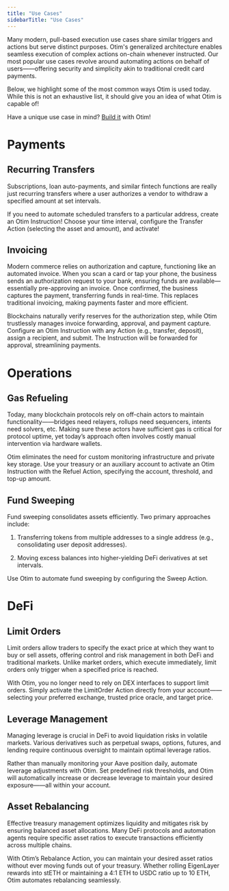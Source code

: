 ```yaml
---
title: "Use Cases"
sidebarTitle: "Use Cases"
---
```


Many modern, pull-based execution use cases share similar triggers and actions but serve distinct purposes. Otim's generalized architecture enables seamless execution of complex actions on-chain whenever instructed. Our most popular use cases revolve around automating actions on behalf of users——offering security and simplicity akin to traditional credit card payments.

Below, we highlight some of the most common ways Otim is used today. While this is not an exhaustive list, it should give you an idea of what Otim is capable of!

Have a unique use case in mind? [Build it](/docs/developers/guides/custom-actions) with Otim!

# Payments

## Recurring Transfers

Subscriptions, loan auto-payments, and similar fintech functions are really just recurring transfers where a user authorizes a vendor to withdraw a specified amount at set intervals.

If you need to automate scheduled transfers to a particular address, create an Otim Instruction! Choose your time interval, configure the Transfer Action (selecting the asset and amount), and activate!

## Invoicing

Modern commerce relies on authorization and capture, functioning like an automated invoice. When you scan a card or tap your phone, the business sends an authorization request to your bank, ensuring funds are available—essentially pre-approving an invoice. Once confirmed, the business captures the payment, transferring funds in real-time. This replaces traditional invoicing, making payments faster and more efficient.

Blockchains naturally verify reserves for the authorization step, while Otim trustlessly manages invoice forwarding, approval, and payment capture. Configure an Otim Instruction with any Action (e.g., transfer, deposit), assign a recipient, and submit. The Instruction will be forwarded for approval, streamlining payments.

# Operations

## Gas Refueling

Today, many blockchain protocols rely on off-chain actors to maintain functionality——bridges need relayers, rollups need sequencers, intents need solvers, etc. Making sure these actors have sufficient gas is critical for protocol uptime, yet today’s approach often involves costly manual intervention via hardware wallets.

Otim eliminates the need for custom monitoring infrastructure and private key storage. Use your treasury or an auxiliary account to activate an Otim Instruction with the Refuel Action, specifying the account, threshold, and top-up amount.

## Fund Sweeping

Fund sweeping consolidates assets efficiently. Two primary approaches include:

1. Transferring tokens from multiple addresses to a single address (e.g., consolidating user deposit addresses).

2. Moving excess balances into higher-yielding DeFi derivatives at set intervals.

Use Otim to automate fund sweeping by configuring the Sweep Action.

# DeFi

## Limit Orders

Limit orders allow traders to specify the exact price at which they want to buy or sell assets, offering control and risk management in both DeFi and traditional markets. Unlike market orders, which execute immediately, limit orders only trigger when a specified price is reached.

With Otim, you no longer need to rely on DEX interfaces to support limit orders. Simply activate the LimitOrder Action directly from your account——selecting your preferred exchange, trusted price oracle, and target price.

## Leverage Management

Managing leverage is crucial in DeFi to avoid liquidation risks in volatile markets. Various derivatives such as perpetual swaps, options, futures, and lending require continuous oversight to maintain optimal leverage ratios.

Rather than manually monitoring your Aave position daily, automate leverage adjustments with Otim. Set predefined risk thresholds, and Otim will automatically increase or decrease leverage to maintain your desired exposure——all within your account.

## Asset Rebalancing

Effective treasury management optimizes liquidity and mitigates risk by ensuring balanced asset allocations. Many DeFi protocols and automation agents require specific asset ratios to execute transactions efficiently across multiple chains.

With Otim’s Rebalance Action, you can maintain your desired asset ratios without ever moving funds out of your treasury. Whether rolling EigenLayer rewards into stETH or maintaining a 4:1 ETH to USDC ratio up to 10 ETH, Otim automates rebalancing seamlessly.